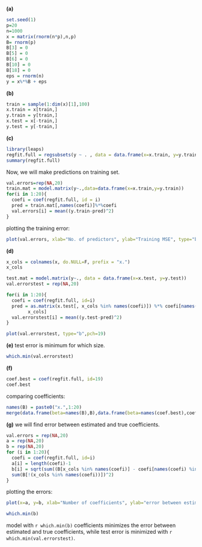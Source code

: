 **(a)**

```{r}
set.seed(1)
p=20
n=1000
x = matrix(rnorm(n*p),n,p)
B= rnorm(p)
B[3] = 0
B[5] = 0
B[6] = 0
B[10] = 0
B[18] = 0
eps = rnorm(n)
y = x%*%B + eps
```

**(b)**
```{r}
train = sample(1:dim(x)[1],100)
x.train = x[train,]
y.train = y[train,]
x.test = x[-train,]
y.test = y[-train,]
```

**(c)**
```{r}
library(leaps)
regfit.full = regsubsets(y ~ . , data = data.frame(x=x.train, y=y.train), nvmax=p)
summary(regfit.full)
```

Now, we will make predictions on training set.

```{r}
val.errors=rep(NA,20)
train.mat = model.matrix(y~.,data=data.frame(x=x.train,y=y.train))
for(i in 1:20){
  coefi = coef(regfit.full, id = i)
  pred = train.mat[,names(coefi)]%*%coefi
  val.errors[i] = mean((y.train-pred)^2)
}
```
plotting the training error:

```{r}
plot(val.errors, xlab="No. of predictors", ylab="Training MSE", type="b", pch=19)
```

**(d)**

```{r}
x_cols = colnames(x, do.NULL=F, prefix = "x.")
x_cols
```

```{r}
test.mat = model.matrix(y~., data = data.frame(x=x.test, y=y.test))
val.errorstest = rep(NA,20)
```


```{r}
for(i in 1:20){
  coefi = coef(regfit.full, id=i)
  pred = as.matrix(x.test[, x_cols %in% names(coefi)]) %*% coefi[names(coefi) %in% 
        x_cols]
  val.errorstest[i] = mean((y.test-pred)^2)
}
```

```{r}
plot(val.errorstest, type="b",pch=19)
```


**(e)**
test error is minimum for which size.

```{r}
which.min(val.errorstest)
```

**(f)**
```{r}
coef.best = coef(regfit.full, id=19)
coef.best
```

comparing coefficients:

```{r}
names(B) = paste0("x.",1:20)
merge(data.frame(beta=names(B),B),data.frame(beta=names(coef.best),coef.best),all.x=T, sort=F)
```


**(g)**
we will find error between estimated and true coefficients.


```{r}
val.errors = rep(NA,20)
a = rep(NA,20)
b = rep(NA,20)
for (i in 1:20){
  coefi = coef(regfit.full, id=i)
  a[i] = length(coefi)-1
  b[i] = sqrt(sum((B[x_cols %in% names(coefi)] - coefi[names(coefi) %in% x_cols])^2) + 
  sum(B[!(x_cols %in% names(coefi))])^2)
}
```
plotting the errors:

```{r}
plot(x=a, y=b, xlab="Number of coefficients", ylab="error between estimated and true coefficients")

```
```{r}
which.min(b)
```
model with `r which.min(b)` coefficients minimizes the error between estimated and true coefficients, while test error is minimized with `r which.min(val.errorstest)`.